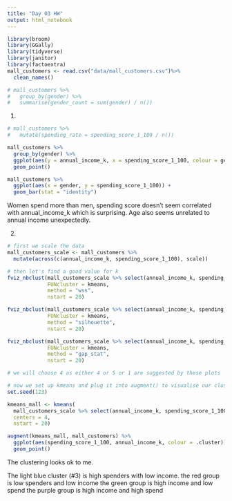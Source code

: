 ```yaml
---
title: "Day 03 HW"
output: html_notebook
---
```


```r
library(broom)
library(GGally)
library(tidyverse)
library(janitor)
library(factoextra)
mall_customers <- read.csv("data/mall_customers.csv")%>% 
  clean_names()
```


```r
# mall_customers %>% 
#   group_by(gender) %>% 
#   summarise(gender_count = sum(gender) / n())
```


1.
```r
# mall_customers %>% 
#   mutate(spending_rate = spending_score_1_100 / n())

mall_customers %>% 
  group_by(gender) %>% 
  ggplot(aes(y = annual_income_k, x = spending_score_1_100, colour = gender)) +
  geom_point()

mall_customers %>% 
  ggplot(aes(x = gender, y = spending_score_1_100)) +
  geom_bar(stat = "identity")


```

Women spend more than men, spending score doesn't seem correlated with annual_income_k which is surprising. Age also seems unrelated to annual income unexpectedly.

2.
```r
# first we scale the data
mall_customers_scale <- mall_customers %>% 
  mutate(across(c(annual_income_k, spending_score_1_100), scale))

# then let's find a good value for k
fviz_nbclust(mall_customers_scale %>% select(annual_income_k, spending_score_1_100),
             FUNcluster = kmeans,
             method = "wss",
             nstart = 20)

fviz_nbclust(mall_customers_scale %>% select(annual_income_k, spending_score_1_100),
             FUNcluster = kmeans,
             method = "silhouette",
             nstart = 20)

fviz_nbclust(mall_customers_scale %>% select(annual_income_k, spending_score_1_100),
             FUNcluster = kmeans,
             method = "gap_stat",
             nstart = 20)

# we will choose 4 as either 4 or 5 or 1 are suggested by these plots

```


```r
# now we set up kmeans and plug it into augment() to visualise our clusters
set.seed(123)

kmeans_mall <- kmeans(
  mall_customers_scale %>% select(annual_income_k, spending_score_1_100), 
  centers = 4, 
  nstart = 20)

augment(kmeans_mall, mall_customers) %>% 
  ggplot(aes(spending_score_1_100, annual_income_k, colour = .cluster)) +
  geom_point()
```

The clustering looks ok to me.

The light blue cluster (#3) is high spenders with low income.
the red group is low spenders and low income
the green group is high income and low spend
the purple group is high income and high spend

